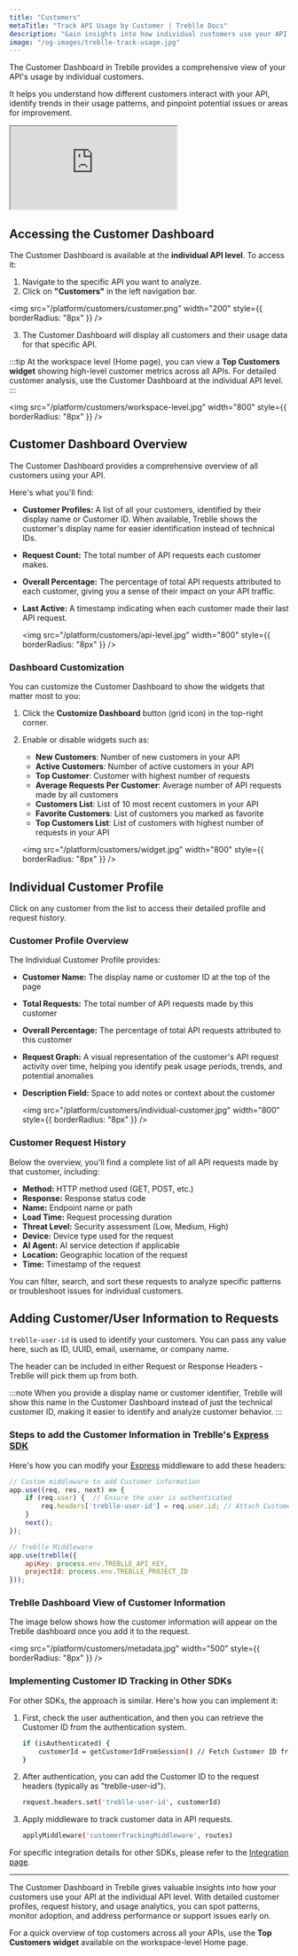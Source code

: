 ```yaml
---
title: "Customers"
metaTitle: "Track API Usage by Customer | Treblle Docs"
description: "Gain insights into how individual customers use your API. Track request history, analyze trends, and optimize API performance with Treblle's Customer Dashboard at the API level."
image: "/og-images/treblle-track-usage.jpg"
---
```


The Customer Dashboard in Treblle provides a comprehensive view of your API's usage by individual customers. 

It helps you understand how different customers interact with your API, identify trends in their usage patterns, and pinpoint potential issues or areas for improvement.

<div style={{ position: 'relative', paddingBottom: '56.25%', height: 0, overflow: 'hidden', maxWidth: '100%', marginBottom: '1.5rem' }}>
  <iframe
    src="https://www.youtube.com/embed/oW3jfC-WNSs?si=umfGK8YKdjAZCfVg"
    title="Treblle Customer Dashboard Tutorial"
    style={{
      position: 'absolute',
      top: 0,
      left: 0,
      width: '100%',
      height: '100%',
      border: 0,
      borderRadius: '8px'
    }}
    allow="accelerometer; autoplay; clipboard-write; encrypted-media; gyroscope; picture-in-picture"
    allowFullScreen>
  </iframe>
</div>

## Accessing the Customer Dashboard

The Customer Dashboard is available at the **individual API level**. To access it:

1. Navigate to the specific API you want to analyze.
2. Click on **"Customers"** in the left navigation bar.

  <img
    src="/platform/customers/customer.png"
    width="200"
    style={{ borderRadius: "8px" }}
  />

3. The Customer Dashboard will display all customers and their usage data for that specific API.

:::tip
At the workspace level (Home page), you can view a **Top Customers widget** showing high-level customer metrics across all APIs. For detailed customer analysis, use the Customer Dashboard at the individual API level.
:::

  <img
    src="/platform/customers/workspace-level.jpg"
    width="800"
    style={{ borderRadius: "8px" }}
  />

## Customer Dashboard Overview

The Customer Dashboard provides a comprehensive overview of all customers using your API. 

Here's what you'll find:
    
  - **Customer Profiles:**  A list of all your customers, identified by their display name or Customer ID. When available, Treblle shows the customer's display name for easier identification instead of technical IDs.
  - **Request Count:**  The total number of API requests each customer makes.
  - **Overall Percentage:** The percentage of total API requests attributed to each customer, giving you a sense of their impact on your API traffic.
  - **Last Active:** A timestamp indicating when each customer made their last API request.

    <img
      src="/platform/customers/api-level.jpg"
      width="800"
      style={{ borderRadius: "8px" }}
    />

### Dashboard Customization

You can customize the Customer Dashboard to show the widgets that matter most to you:

1. Click the **Customize Dashboard** button (grid icon) in the top-right corner.
2. Enable or disable widgets such as:
   - **New Customers**: Number of new customers in your API
   - **Active Customers**: Number of active customers in your API
   - **Top Customer**: Customer with highest number of requests
   - **Average Requests Per Customer**: Average number of API requests made by all customers
   - **Customers List**: List of 10 most recent customers in your API
   - **Favorite Customers**: List of customers you marked as favorite
   - **Top Customers List**: List of customers with highest number of requests in your API

    <img
      src="/platform/customers/widget.jpg"
      width="800"
      style={{ borderRadius: "8px" }}
    />

## Individual Customer Profile

Click on any customer from the list to access their detailed profile and request history.

### Customer Profile Overview

The Individual Customer Profile provides:

  - **Customer Name:**  The display name or customer ID at the top of the page
  - **Total Requests:**  The total number of API requests made by this customer
  - **Overall Percentage:**  The percentage of total API requests attributed to this customer
  - **Request Graph:**  A visual representation of the customer's API request activity over time, helping you identify peak usage periods, trends, and potential anomalies
  - **Description Field:**  Space to add notes or context about the customer

    <img
      src="/platform/customers/individual-customer.jpg"
      width="800"
      style={{ borderRadius: "8px" }}
    />

### Customer Request History

Below the overview, you'll find a complete list of all API requests made by that customer, including:

  - **Method:**  HTTP method used (GET, POST, etc.)
  - **Response:**  Response status code
  - **Name:**  Endpoint name or path
  - **Load Time:**  Request processing duration
  - **Threat Level:**  Security assessment (Low, Medium, High)
  - **Device:**  Device type used for the request
  - **AI Agent:**  AI service detection if applicable
  - **Location:**  Geographic location of the request
  - **Time:**  Timestamp of the request

You can filter, search, and sort these requests to analyze specific patterns or troubleshoot issues for individual customers.

## Adding Customer/User Information to Requests

`treblle-user-id` is used to identify your customers. You can pass any value here, such as ID, UUID, email, username, or company name.

The header can be included in either Request or Response Headers - Treblle will pick them up from both.

:::note
When you provide a display name or customer identifier, Treblle will show this name in the Customer Dashboard instead of just the technical customer ID, making it easier to identify and analyze customer behavior.
:::

### Steps to add the Customer Information in Treblle's [Express SDK](https://docs.treblle.com/integrations/javascript/express/)

Here's how you can modify your [Express](https://docs.treblle.com/integrations/javascript/express/) middleware to add these headers:

```javascript
// Custom middleware to add Customer information
app.use((req, res, next) => {
    if (req.user) {  // Ensure the user is authenticated
        req.headers['treblle-user-id'] = req.user.id; // Attach Customer ID
    }
    next();
});

// Treblle Middleware
app.use(treblle({
    apiKey: process.env.TREBLLE_API_KEY,
    projectId: process.env.TREBLLE_PROJECT_ID
}));
```

### Treblle Dashboard View of Customer Information

The image below shows how the customer information will appear on the Treblle dashboard once you add it to the request.

<img
  src="/platform/customers/metadata.jpg"
  width="500"
  style={{ borderRadius: "8px" }}
/>

### Implementing Customer ID Tracking in Other SDKs

For other SDKs, the approach is similar. Here's how you can implement it:

1. First, check the user authentication, and then you can retrieve the Customer ID from the authentication system.

   ```bash
   if (isAuthenticated) {
       customerId = getCustomerIdFromSession() // Fetch Customer ID from session or token
   }
   ```

2. After authentication, you can add the Customer ID to the request headers (typically as "treblle-user-id").

   ```bash
   request.headers.set('treblle-user-id', customerId)
   ```

3. Apply middleware to track customer data in API requests.

   ```bash
   applyMiddleware('customerTrackingMiddleware', routes) 
   ```

For specific integration details for other SDKs, please refer to the [Integration page](https://docs.treblle.com/integrations/).

---

The Customer Dashboard in Treblle gives valuable insights into how your customers use your API at the individual API level. With detailed customer profiles, request history, and usage analytics, you can spot patterns, monitor adoption, and address performance or support issues early on. 

For a quick overview of top customers across all your APIs, use the **Top Customers widget** available on the workspace-level Home page.